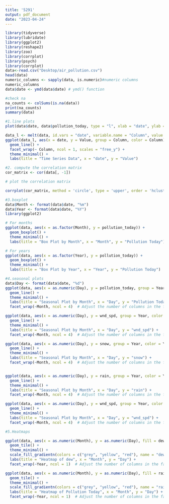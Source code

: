 ```yaml
---
title: '5291'
output: pdf_document
date: "2023-04-24"
---
```


```r
library(tidyverse)
library(lubridate)
library(ggplot2)
library(reshape2)
library(zoo)
library(corrplot)
library(psych)
library(corrplot)
data<-read.csv("Desktop/air_pollution.csv")
head(data)
numeric_columns <- sapply(data, is.numeric)#numeric columns
numeric_columns
data$date <- ymd(data$date) # ymd() function 
```


```r
#check na
na_counts <- colSums(is.na(data))
print(na_counts)
summary(data)
```


```r
#1.line plots
plot(data$date, data$pollution_today, type = "l", xlab = "date", ylab = "Pollution")

data_l <- melt(data, id.vars = "date", variable.name = "Column", value.name = "Value")
ggplot(data_l, aes(x = date, y = Value, group = Column, color = Column)) +
  geom_line() +
  facet_wrap(~ Column, ncol = 1, scales = "free_y") +
  theme_minimal() +
  labs(title = "Time Series Data", x = "date", y = "Value")

```

```r
#2. compute the correlation matrix
cor_matrix <- cor(data[, -1])

# plot the correlation matrix

corrplot(cor_matrix, method = 'circle', type = 'upper', order = 'hclust', tl.col = 'black', tl.srt = 45, addCoef.col = 'black')

```
```r
#3.boxplot
data$Month <- format(data$date, "%m")
data$Year <- format(data$date, "%Y")
library(ggplot2)

# For months
ggplot(data, aes(x = as.factor(Month), y = pollution_today)) +
  geom_boxplot() +
  theme_minimal() +
  labs(title = "Box Plot by Month", x = "Month", y = "Pollution Today")

# For years
ggplot(data, aes(x = as.factor(Year), y = pollution_today)) +
  geom_boxplot() +
  theme_minimal() +
  labs(title = "Box Plot by Year", x = "Year", y = "Pollution Today")
```
```r
#4.seasonal plots
data$Day <- format(data$date, "%d")
ggplot(data, aes(x = as.numeric(Day), y = pollution_today, group = Year, color = Year)) +
  geom_line() +
  theme_minimal() +
  labs(title = "Seasonal Plot by Month", x = "Day", y = "Pollution Today") +
  facet_wrap(~Month, ncol = 4)  # Adjust the number of columns in the facet_wrap function as desired

ggplot(data, aes(x = as.numeric(Day), y = wnd_spd, group = Year, color = Year)) +
  geom_line() +
  theme_minimal() +
  labs(title = "Seasonal Plot by Month", x = "Day", y = "wnd_spd") +
  facet_wrap(~Month, ncol = 4)  # Adjust the number of columns in the facet_wrap function as desired

ggplot(data, aes(x = as.numeric(Day), y = snow, group = Year, color = Year)) +
  geom_line() +
  theme_minimal() +
  labs(title = "Seasonal Plot by Month", x = "Day", y = "snow") +
  facet_wrap(~Month, ncol = 4)  # Adjust the number of columns in the facet_wrap function as desired


ggplot(data, aes(x = as.numeric(Day), y = rain, group = Year, color = Year)) +
  geom_line() +
  theme_minimal() +
  labs(title = "Seasonal Plot by Month", x = "Day", y = "rain") +
  facet_wrap(~Month, ncol = 4)  # Adjust the number of columns in the facet_wrap function as desired

ggplot(data, aes(x = as.numeric(Day), y = wnd_spd, group = Year, color = Year)) +
  geom_line() +
  theme_minimal() +
  labs(title = "Seasonal Plot by Month", x = "Day", y = "wnd_spd") +
  facet_wrap(~Month, ncol = 4)  # Adjust the number of columns in the facet_wrap function as desired
```


```r
#5.Heatmaps

ggplot(data, aes(x = as.numeric(Month), y = as.numeric(Day), fill = dew)) +
  geom_tile() +
  theme_minimal() +
  scale_fill_gradientn(colors = c("grey", "yellow", "red"), name = "dew") +
  labs(title = "Heatmap of dew", x = "Month", y = "Day") +
  facet_wrap(~Year, ncol = 1)  # Adjust the number of columns in the facet_wrap function as desired

ggplot(data, aes(x = as.numeric(Month), y = as.numeric(Day), fill = rain)) +
  geom_tile() +
  theme_minimal() +
  scale_fill_gradientn(colors = c("grey", "yellow", "red"), name = "rain") +
  labs(title = "Heatmap of Pollution Today", x = "Month", y = "Day") +
  facet_wrap(~Year, ncol = 1)  # Adjust the number of columns in the facet_wrap function as desired
```